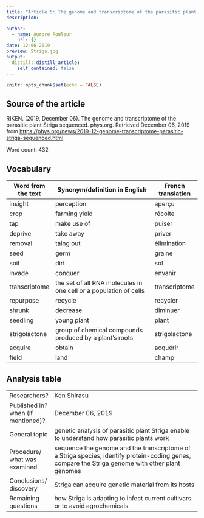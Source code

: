 ```yaml
---
title: "Article 5: The genome and transcriptome of the parasitic plant Striga sequenced"
description: 

author:
  - name: Aurore Pouleur
    url: {}
date: 12-06-2019
preview: Striga.jpg
output:
  distill::distill_article:
    self_contained: false
---
```


```r
knitr::opts_chunk$set(echo = FALSE)
```

## Source of the article
 RIKEN. (2019, December 06). The genome and transcriptome of the parasitic plant Striga sequenced. phys.org. Retrieved December 06, 2019 from <https://phys.org/news/2019-12-genome-transcriptome-parasitic-striga-sequenced.html> 

Word count: 432

## Vocabulary 

| Word   from the text | Synonym/definition in English                 | French translation |
| -------------------- | --------------------------------------------- | ------------------ |
| insight              | perception                                    | aperçu             |
| crop                 | farming yield                                 | récolte            |
| tap                  | make use of                                   | puiser             |
| deprive              | take away                                     | priver             |
| removal              | taing out                                     |élimination         |
| seed                 | germ                                          | graine             |
| soil                 | dirt                                          | sol                |
| invade               | conquer                                       | envahir            |
| transcriptome        | the set of all RNA molecules in one cell or a population of cells   | transcriptome                   |
| repurpose            | recycle                                       | recycler           |
| shrunk               | decrease                                      | diminuer           |
| seedling             | young plant                                   | plant              |
| strigolactone        | group of chemical compounds produced by a plant's roots  | strigolactone                   |
| acquire              | obtain                                        | acquérir           |
| field                | land                                          | champ              |


## Analysis table 

|                                    |                                                                                                                                                                                                                                                                                         |
| ---------------------------------- | --------------------------------------------------------------------------------------------------------------------------------------------------------------------------------------------------------------------------------------------------------------------------------------- |
| Researchers?                       | Ken Shirasu                                                                                                          |
| Published in? when (if mentioned)? | December 06, 2019                                                                                                                                                                                                                                |
| General topic                      | genetic analysis of parasitic plant Striga enable to understand how parasitic plants work                            |
| Procedure/ what was examined       | sequence the genome and the transcriptome of a Striga species, identify protein-coding genes, compare the Striga genome with other plant genomes                                                                                                                        |
| Conclusions/   discovery           | Striga can acquire genetic material from its hosts                                                                   |
| Remaining   questions              | how Striga is adapting to infect current cultivars or to avoid agrochemicals                                         |











